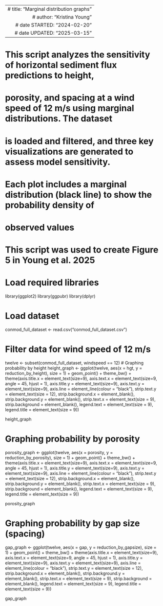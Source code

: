 
---
  # title: "Marginal distribution graphs"
  # author: "Kristina Young"
  # date STARTED: "2024-02-20"
  # date UPDATED: "2025-03-15"
  ---

# This script analyzes the sensitivity of horizontal sediment flux predictions to height, 
# porosity, and spacing at a wind speed of 12 m/s using marginal distributions. The dataset 
# is loaded and filtered, and three key visualizations are generated to assess model sensitivity. 
# Each plot includes a marginal distribution (black line) to show the probability density of 
# observed values 
# This script was used to create Figure 5 in Young et al. 2025 
  
  
  
# Load required libraries
library(ggplot2)
library(ggpubr)
library(dplyr)

# Load dataset
conmod_full_dataset <- read.csv("conmod_full_dataset.csv")

# Filter data for wind speed of 12 m/s
twelve <- subset(conmod_full_dataset, windspeed == 12)
# Graphing probability by height
height_graph <- ggplot(twelve, aes(x = hgt, y = reduction_by_height), size = 1) + 
  geom_point() +
  theme_bw() +
  theme(axis.title.x = element_text(size=9),
        axis.text.x = element_text(size=9, angle = 45, hjust = 1),
        axis.title.y = element_text(size=9),
        axis.text.y = element_text(size=9),
        axis.line = element_line(colour = "black"),
        strip.text.y = element_text(size = 12),
        strip.background.x = element_blank(),
        strip.background.y = element_blank(),
        strip.text.x = element_text(size = 9),
        strip.background = element_blank(),
        legend.text = element_text(size = 9),
        legend.title = element_text(size = 9))

height_graph

# Graphing probability by porosity
porosity_graph <- ggplot(twelve, aes(x = porosity, y = reduction_by_porosity), size = 1) + 
  geom_point() +
  theme_bw() +
  theme(axis.title.x = element_text(size=9),
        axis.text.x = element_text(size=9, angle = 45, hjust = 1),
        axis.title.y = element_text(size=9),
        axis.text.y = element_text(size=9),
        axis.line = element_line(colour = "black"),
        strip.text.y = element_text(size = 12),
        strip.background.x = element_blank(),
        strip.background.y = element_blank(),
        strip.text.x = element_text(size = 9),
        strip.background = element_blank(),
        legend.text = element_text(size = 9),
        legend.title = element_text(size = 9))

porosity_graph

# Graphing probability by gap size (spacing)
gap_graph <- ggplot(twelve, aes(x = gap, y = reduction_by_gapsize), size = 1) + 
  geom_point() +
  theme_bw() +
  theme(axis.title.x = element_text(size=9),
        axis.text.x = element_text(size=9, angle = 45, hjust = 1),
        axis.title.y = element_text(size=9),
        axis.text.y = element_text(size=9),
        axis.line = element_line(colour = "black"),
        strip.text.y = element_text(size = 12),
        strip.background.x = element_blank(),
        strip.background.y = element_blank(),
        strip.text.x = element_text(size = 9),
        strip.background = element_blank(),
        legend.text = element_text(size = 9),
        legend.title = element_text(size = 9))

gap_graph


